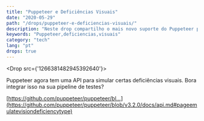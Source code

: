 ```yaml
---
title: "Puppeteer e Deficiências Visuais"
date: "2020-05-29"
path: "/drops/puppeteer-e-deficiencias-visuais/"
description: "Neste drop compartilho o mais novo suporte do Puppeteer para deficiências visuais."
keywords: "Puppeteer,deficiencias,visuais"
category: "tech"
lang: "pt"
drops: true
---
```



<Drop src={'1266381482945392640'}>

Puppeteer agora tem uma API para simular certas deficiências visuais. Bora integrar isso na sua pipeline de testes?

[https://github.com/puppeteer/puppeteer/bl...](https://github.com/puppeteer/puppeteer/blob/v3.2.0/docs/api.md#pageemulatevisiondeficiencytype)

</Drop>
